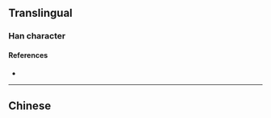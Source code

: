 {{also|槳}}
{{character info/new}}
==Translingual==

===Han character===
{{Han char|rn=75|rad=木|as=06|sn=10|four=|canj=LND|ids=⿱⿰丬夕木}}

====References====
* {{Han ref|kx=0526.211|hdz=21205.040|uh=6868|ud=26728}}

----

==Chinese==
{{zh-see|槳}}